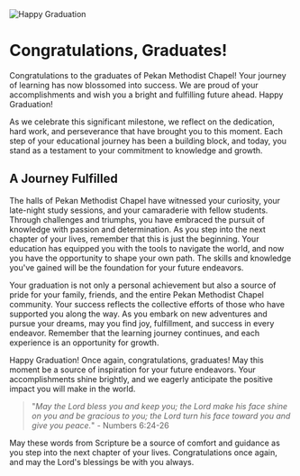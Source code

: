 <div style={{ textAlign: 'center' }}>
  <img src="/blogs/happy-graduation.jpg" alt="Happy Graduation" style={{ maxWidth: '100%', height: 'auto' }} />
</div>

# Congratulations, Graduates!

Congratulations to the graduates of Pekan Methodist Chapel! Your journey of learning has now blossomed into success. We are proud of your accomplishments and wish you a bright and fulfilling future ahead. Happy Graduation!

As we celebrate this significant milestone, we reflect on the dedication, hard work, and perseverance that have brought you to this moment. Each step of your educational journey has been a building block, and today, you stand as a testament to your commitment to knowledge and growth.

## A Journey Fulfilled

The halls of Pekan Methodist Chapel have witnessed your curiosity, your late-night study sessions, and your camaraderie with fellow students. Through challenges and triumphs, you have embraced the pursuit of knowledge with passion and determination. As you step into the next chapter of your lives, remember that this is just the beginning. Your education has equipped you with the tools to navigate the world, and now you have the opportunity to shape your own path. The skills and knowledge you've gained will be the foundation for your future endeavors.

Your graduation is not only a personal achievement but also a source of pride for your family, friends, and the entire Pekan Methodist Chapel community. Your success reflects the collective efforts of those who have supported you along the way. As you embark on new adventures and pursue your dreams, may you find joy, fulfillment, and success in every endeavor. Remember that the learning journey continues, and each experience is an opportunity for growth.

Happy Graduation! Once again, congratulations, graduates! May this moment be a source of inspiration for your future endeavors. Your accomplishments shine brightly, and we eagerly anticipate the positive impact you will make in the world.


> "*May the Lord bless you and keep you; the Lord make his face shine on you and be gracious to you; the Lord turn his face toward you and give you peace.*" - Numbers 6:24-26 

May these words from Scripture be a source of comfort and guidance as you step into the next chapter of your lives. Congratulations once again, and may the Lord's blessings be with you always.